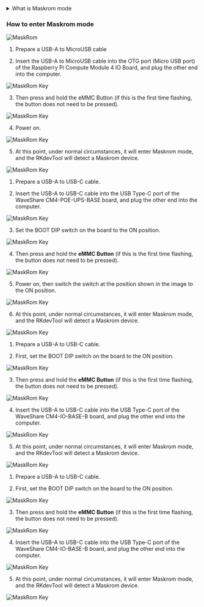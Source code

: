 <details>
  <summary>What is Maskrom mode</summary>

Maskrom mode, also known as Loader mode, is a special boot mode generally used to restore or repair malfunctioning devices. This mode enables users to interact directly with the device's hardware without going through the operating system. In Maskrom mode, users can communicate with the device via a computer or other devices and execute a series of commands to resolve the device's issues.

    # MacOS:

    The results after executing "lsusb"
    Output:Bus 000 Device 004: ID 2207:350b Fuzhou Rockchip Electronics Co., Ltd. Composite Device

    # Linux:

    The results after executing "lsusb"
    Output:Bus 001 Device 030: ID 2207:350b Fuzhou Rockchip Electronics Company

    # Windows:

    Open the RKDevTool, and you will see that the device is in the "Found One MASKROM Device" state.

</details>

### How to enter Maskrom mode

![MaskRom](/img/cm3j/radxa-cm3j-hardware-overview.webp)

<Tabs queryString="mode">

<TabItem value="rpi cm4 io board" label="Raspberry Pi CM4 IO Board" default>

1. Prepare a USB-A to MicroUSB cable

2. Insert the USB-A to MicroUSB cable into the OTG port (Micro USB port) of the Raspberry Pi Compute Module 4 IO Board, and plug the other end into the computer.

![MaskRom Key](/img/cm3j/radxa-cm3j-rpi-cm4-io-maskrom-1.webp)

3. Then press and hold the eMMC Button (if this is the first time flashing, the button does not need to be pressed).

![MaskRom Key](/img/cm3j/radxa-cm3j-rpi-cm4-io-maskrom-2.webp)

4. Power on.

![MaskRom Key](/img/cm3j/radxa-cm3j-rpi-cm4-io-maskrom-3.webp)

5. At this point, under normal circumstances, it will enter Maskrom mode, and the RKdevTool will detect a Maskrom device.

![MaskRom Key](/img/cm3j/radxa-cm3j-maskrom.webp)

</TabItem>

<TabItem value="cm4 poe ups base" label="WaveShare CM4-POE-UPS-BASE" default>

1. Prepare a USB-A to USB-C cable.

2. Insert the USB-A to USB-C cable into the USB Type-C port of the WaveShare CM4-POE-UPS-BASE board, and plug the other end into the computer.

![MaskRom Key](/img/cm3j/radxa-cm3j-cm4-poe-ups-base-maskrom-1.webp)

3. Set the BOOT DIP switch on the board to the ON position.

![MaskRom Key](/img/cm3j/radxa-cm3j-cm4-poe-ups-base-maskrom-2.webp)

4. Then press and hold the **eMMC Button** (if this is the first time flashing, the button does not need to be pressed).

![MaskRom Key](/img/cm3j/radxa-cm3j-cm4-poe-ups-base-maskrom-3.webp)

5. Power on, then switch the switch at the position shown in the image to the ON position.

![MaskRom Key](/img/cm3j/radxa-cm3j-cm4-poe-ups-base-maskrom-4.webp)

6. At this point, under normal circumstances, it will enter Maskrom mode, and the RKdevTool will detect a Maskrom device.

![MaskRom Key](/img/cm3j/radxa-cm3j-maskrom.webp)

</TabItem>

<TabItem value="cm4 io base b" label="WaveShare CM4-IO-BASE-B" default>

1. Prepare a USB-A to USB-C cable.

2. First, set the BOOT DIP switch on the board to the ON position.

![MaskRom Key](/img/cm3j/radxa-cm3j-cm4-io-base-b-maskrom-1.webp)

3. Then press and hold the **eMMC Button** (if this is the first time flashing, the button does not need to be pressed).

![MaskRom Key](/img/cm3j/radxa-cm3j-cm4-io-base-b-maskrom-2.webp)

4. Insert the USB-A to USB-C cable into the USB Type-C port of the WaveShare CM4-IO-BASE-B board, and plug the other end into the computer.

![MaskRom Key](/img/cm3j/radxa-cm3j-cm4-io-base-b-maskrom-3.webp)

5. At this point, under normal circumstances, it will enter Maskrom mode, and the RKdevTool will detect a Maskrom device.

![MaskRom Key](/img/cm3j/radxa-cm3j-maskrom.webp)

</TabItem>

<TabItem value="cm4 nano b" label="WaveShare CM4-NANO-B" default>

1. Prepare a USB-A to USB-C cable.

2. First, set the BOOT DIP switch on the board to the ON position.

![MaskRom Key](/img/cm3j/radxa-cm3j-cm4-nano-b-maskrom-1.webp)

3. Then press and hold the **eMMC Button** (if this is the first time flashing, the button does not need to be pressed).

![MaskRom Key](/img/cm3j/radxa-cm3j-cm4-nano-b-maskrom-2.webp)

4. Insert the USB-A to USB-C cable into the USB Type-C port of the WaveShare CM4-IO-BASE-B board, and plug the other end into the computer.

![MaskRom Key](/img/cm3j/radxa-cm3j-cm4-nano-b-maskrom-3.webp)

5. At this point, under normal circumstances, it will enter Maskrom mode, and the RKdevTool will detect a Maskrom device.

![MaskRom Key](/img/cm3j/radxa-cm3j-maskrom.webp)

</TabItem>

</Tabs>
